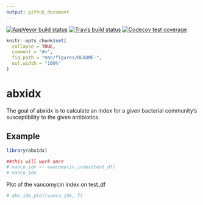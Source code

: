 ```yaml
---
output: github_document
---
```


<!-- badges: start -->
[![AppVeyor build status](https://ci.appveyor.com/api/projects/status/github/tuv292/abxidx?branch=master&svg=true)](https://ci.appveyor.com/project/tuv292/abxidx)
[![Travis build status](https://travis-ci.com/tuv292/abxidx.svg?branch=master)](https://travis-ci.com/tuv292/abxidx)
[![Codecov test coverage](https://codecov.io/gh/tuv292/abxidx/branch/master/graph/badge.svg)](https://codecov.io/gh/tuv292/abxidx?branch=master)
<!-- badges: end -->

```r
knitr::opts_chunk$set(
  collapse = TRUE,
  comment = "#>",
  fig.path = "man/figures/README-",
  out.width = "100%"
)
```

# abxidx

The goal of abxidx is to calculate an index for a given bacterial community's susceptibility to the given antibiotics.

<!-- ## Installation -->

<!-- You can install the released version of abxidx from [CRAN](https://CRAN.R-project.org) with: -->

<!-- ``` r -->
<!-- install.packages("abxidx") -->
<!-- ``` -->

## Example

```r
library(abxidx)

##this will work once
# vanco_idx <- vancomycin_index(test_df)
# vanco_idx

```

Plot of the vancomycin index on test_df
```r

# abx_idx_plot(vanco_idx, T)

```


